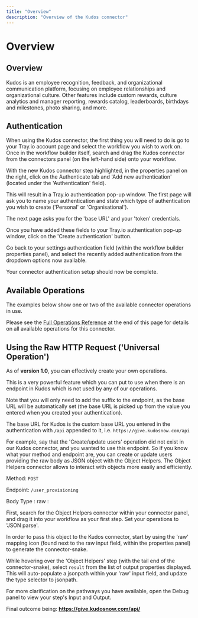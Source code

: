```yaml
---
title: "Overview"
description: "Overview of the Kudos connector"
---
```


# Overview

## Overview

Kudos is an employee recognition, feedback, and organizational communication platform, focusing on employee relationships and organizational culture. Other features include custom rewards, culture analytics and manager reporting, rewards catalog, leaderboards, birthdays and milestones, photo sharing, and more.

## Authentication

When using the Kudos connector, the first thing you will need to do is go to your Tray.io account page and select the workflow you wish to work on. Once in the workflow builder itself, search and drag the Kudos connector from the connectors panel (on the left-hand side) onto your workflow.

With the new Kudos connector step highlighted, in the properties panel on the right, click on the Authenticate tab and 'Add new authentication' (located under the 'Authentication' field).

This will result in a Tray.io authentication pop-up window. The first page will ask you to name your authentication and state which type of authentication you wish to create ('Personal' or 'Organisational').

The next page asks you for the 'base URL' and your 'token' credentials.

Once you have added these fields to your Tray.io authentication pop-up window, click on the 'Create authentication' button.

Go back to your settings authentication field (within the workflow builder properties panel), and select the recently added authentication from the dropdown options now available.

Your connector authentication setup should now be complete.

## Available Operations

The examples below show one or two of the available connector operations in use.

Please see the [Full Operations Reference](#operationsFull) at the end of this page for details on all available operations for this connector.

## Using the Raw HTTP Request ('Universal Operation')

As of **version 1.0**, you can effectively create your own operations.

This is a very powerful feature which you can put to use when there is an endpoint in Kudos which is not used by any of our operations.

Note that you will only need to add the suffix to the endpoint, as the base URL will be automatically set (the base URL is picked up from the value you entered when you created your authentication).

The base URL for Kudos is the custom base URL you entered in the authentication with `/api` appended to it, i.e. `https://give.kudosnow.com/api`

For example, say that the 'Create/update users' operation did not exist in our Kudos connector, and you wanted to use this endpoint. So if you know what your method and endpoint are, you can create or update users providing the raw body as JSON object with the Object Helpers. The Object Helpers connector allows to interact with objects more easily and efficiently.

Method: `POST`

Endpoint: `/user_provisioning`

Body Type : raw :

First, search for the Object Helpers connector within your connector panel, and drag it into your workflow as your first step. Set your operations to 'JSON parse'.

In order to pass this object to the Kudos connector, start by using the 'raw' mapping icon (found next to the raw input field, within the properties panel) to generate the connector-snake.

While hovering over the 'Object Helpers' step (with the tail end of the connector-snake), select `result` from the list of output properties displayed. This will auto-populate a jsonpath within your 'raw' input field, and update the type selector to jsonpath.

For more clarification on the pathways you have available, open the Debug panel to view your step's Input and Output.

Final outcome being: **https://give.kudosnow.com/api/**

